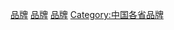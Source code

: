 {{Catnav|頁面分類|各種主題的頁面分類|依中国各省来作的分类|中国各省经济|香港經濟}}

{{catmore|香港品牌產品}}

[[Category:香港公司|品牌]] 
[[Category:香港經濟|品牌]] 
[[Category:香港文化|品牌]]
[[Category:中国各省品牌|Category:中国各省品牌]]